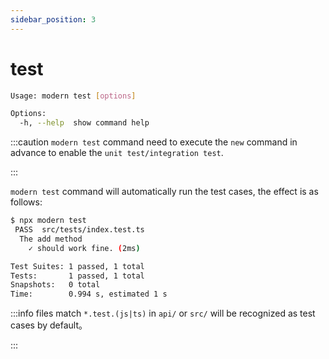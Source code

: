 ```yaml
---
sidebar_position: 3
---
```

# test

```bash
Usage: modern test [options]

Options:
  -h, --help  show command help
```

:::caution
`modern test` command need to execute the `new` command in advance to enable the `unit test/integration test`.

:::

`modern test` command will automatically run the test cases, the effect is as follows:

```bash
$ npx modern test
 PASS  src/tests/index.test.ts
  The add method
    ✓ should work fine. (2ms)

Test Suites: 1 passed, 1 total
Tests:       1 passed, 1 total
Snapshots:   0 total
Time:        0.994 s, estimated 1 s
```

:::info
files match `*.test.(js|ts)` in `api/` or `src/` will be recognized as test cases by default。

:::
